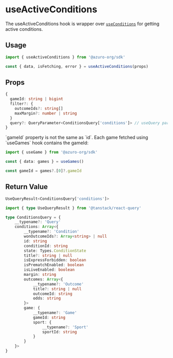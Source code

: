 
# useActiveConditions

The useActiveConditions hook is wrapper over [`useConditions`](hub/apps/sdk/data-hooks/useConditions) for getting active conditions.

## Usage

```ts
import { useActiveConditions } from '@azuro-org/sdk'

const { data, isFetching, error } = useActiveConditions(props)
```

## Props

```ts
{
  gameId: string | bigint
  filter?: {
    outcomeIds?: string[]
    maxMargin?: number | string
  }
  query?: QueryParameter<ConditionsQuery['conditions']> // useQuery params
}
```

<Callout type="warning">
  `gameId` property is not the same as `id`. Each game fetched using `useGames` hook contains the gameId:

  ```ts
  import { useGame } from '@azuro-org/sdk'

  const { data: games } = useGames()

  const gameId = games?.[0]?.gameId
  ```
</Callout>


## Return Value

```ts
UseQueryResult<ConditionsQuery['conditions']>
```

```ts
import { type UseQueryResult } from '@tanstack/react-query'

type ConditionsQuery = {
    __typename?: 'Query'
    conditions: Array<{
        __typename?: 'Condition'
        wonOutcomeIds?: Array<string> | null
        id: string
        conditionId: string
        state: Types.ConditionState
        title?: string | null
        isExpressForbidden: boolean
        isPrematchEnabled: boolean
        isLiveEnabled: boolean
        margin: string
        outcomes: Array<{
            __typename?: 'Outcome'
            title?: string | null
            outcomeId: string
            odds: string
        }>
        game: {
            __typename?: 'Game'
            gameId: string
            sport: {
                __typename?: 'Sport'
                sportId: string
            }
        }
    }>
}
```

